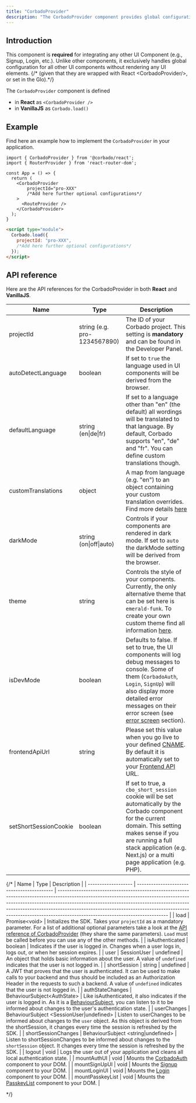 ```yaml
---
title: "CorbadoProvider"
description: "The CorbadoProvider component provides global configuration for all your Corbado UI Components."
---
```


## Introduction

This component is **required** for integrating any other UI Component (e.g., Signup, Login, etc.). Unlike other components, it exclusively handles global configuration for all other UI components without rendering any UI elements. {/* (given that they are wrapped with React \<CorbadoProvider/>, or set in the Glo).*/}

The `CorbadoProvider` component is defined
- in **React** as `<CorbadoProvider />` 
- in **VanillaJS** as `Corbado.load()`

## Example

Find here an example how to implement the `CorbadoProvider` in your application.

<CodeGroup>

```tsx React
import { CorbadoProvider } from '@corbado/react';
import { RouterProvider } from 'react-router-dom';

const App = () => {
  return (
    <CorbadoProvider
        projectId="pro-XXX"
        /*Add here further optional configurations*/
    >
      <RouteProvider />
    </CorbadoProvider>
  );
}
```

```html VanillaJS
<script type="module">
  Corbado.load({
    projectId: "pro-XXX",
    /*Add here further optional configurations*/
  });
</script>
```

</CodeGroup>



## API reference
Here are the API references for the CorbadoProvider in both **React** and **VanillaJS**.



| Name                  | Type              | Description                                                                                                                                                                                                                                           |
| --------------------- | ---------------------------- | ----------------------------------------------------------------------------------------------------------------------------------------------------------------------------------------------------------------------------------------------------- |
| projectId             | string (e.g. pro-1234567890) | The ID of your Corbado project. This setting is **mandatory** and can be found in the Developer Panel.                                                                                                                                                |
| autoDetectLanguage    | boolean                      | If set to `true` the language used in UI components will be derived from the browser.                                                                                                                                                                 |
| defaultLanguage       | string (en\|de\|fr)          | If set to a language other than "en" (the default) all wordings will be translated to that language. By default, Corbado supports "en", "de" and "fr". You can define custom translations though.                                                |
| customTranslations    | object                       | A map from language (e.g. "en") to an object containing your custom translation overrides. Find more details [here](/frontend-integration/ui-components/customization#1-custom-translations)                                                                                                                                                            |
| darkMode              | string (on\|off\|auto)       | Controls if your components are rendered in dark mode. If set to `auto` the darkMode setting will be derived from the browser.                                                                                                                        |
| theme                 | string                       | Controls the style of your components. Currently, the only alternative theme that can be set here is `emerald-funk`. To create your own custom theme find all information [here](/frontend-integration/ui-components/customization#2-custom-themes).                                                            |
| isDevMode             | boolean                      | Defaults to false. If set to true, the UI components will log debug messages to console. Some of them (`CorbadoAuth`, `Login`, `SignUp`) will also display more detailed error messages on their error screen (see [error screen](/frontend-integration/ui-components/customization#3-error-screen) section). |
| frontendApiUrl        | string                       | Please set this value when you go live to your defined [CNAME](/helpful-guides/url-overview#5-cname). By default it is automatically set to your [Frontend API](/overview/corbado-api-structure/frontend-api) URL.                         |
| setShortSessionCookie | boolean                      | If set to true, a `cbo_short_session` cookie will be set automatically by the Corbado component for the current domain. This setting makes sense if you are running a full stack application (e.g. Next.js) or a multi page application (e.g. PHP).              |



{/*
| Name                | Type                                       | Description                                                                                                                                                                                                                                                                                                                                                             |
| ------------------- | ------------------------------------------ | ----------------------------------------------------------------------------------------------------------------------------------------------------------------------------------------------------------------------------------------------------------------------------------------------------------------------------------------------------------------------- |
| load                | Promise\<void>                             | Initializes the SDK. Takes your `projectId` as a mandatory parameter. For a list of additional optional parameters take a look at the [API reference of CorbadoProvider](/frontend-integration/ui-components/corbadoprovider#api-reference) (they share the same parameters). `Load` must be called before you can use any of the other methods. |
| isAuthenticated     | boolean                                    | Indicates if the user is logged in. Changes when a user logs in, logs out, or when her session expires.                                                                                                                                                                                                                                                                 |
| user                | SessionUser \| undefined                   | An object that holds basic information about the user. A value of `undefined` indicates that the user is not logged in.                                                                                                                                                                                                                                                 |
| shortSession        | string \| undefined                        | A JWT that proves that the user is authenticated. It can be used to make calls to your backend and thus should be included as an Authorization Header in the requests to such a backend. A value of `undefined` indicates that the user is not logged in.                                                                                                               |
| authStateChanges    | BehaviourSubject\<AuthState>               | Like isAuthenticated, it also indicates if the user is logged in. As it is a [BehaviourSubject](https://www.learnrxjs.io/learn-rxjs/subjects/behaviorsubject), you can listen to it to be informed about changes to the user's authentication state.                                                                                                                    |
| userChanges         | BehaviourSubject \<SessionUser\|undefined> | Listen to userChanges to be informed about changes to the `user` object. As this object is derived from the shortSession, it changes every time the session is refreshed by the SDK.                                                                                                                                                                                    |
| shortSessionChanges | BehaviourSubject \<string\|undefined>      | Listen to shortSessionChanges to be informed about changes to the `shortSession` object. It changes every time the session is refreshed by the SDK.                                                                                                                                                                                                                     |
| logout              | void                                       | Logs the user out of your application and cleans all local authentication state.                                                                                                                                                                                                                                                                                        |
| mountAuthUI         | void                                       | Mounts the [CorbadoAuth](/frontend-integration/ui-components/corbadoauth) component to your DOM.                                                                                                                                                                                                                                             |
| mountSignUpUI       | void                                       | Mounts the [Signup](/frontend-integration/ui-components/signup) component to your DOM.                                                                                                                                                                                                                                                       |
| mountLoginUI        | void                                       | Mounts the [Login](/frontend-integration/ui-components/login) component to your DOM.                                                                                                                                                                                                                                                         |
| mountPasskeyList    | void                                       | Mounts the [PasskeyList](/frontend-integration/ui-components/passkeylist) component to your DOM.                                                                                                                                                                                                                                             |

*/}